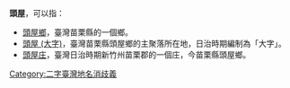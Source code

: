 {{noteTA　
|1 = zh-cn:庄; zh-hk:庄; zh-tw:庄;
}}
'''頭屋'''，可以指：
*[[頭屋鄉|頭屋鄉]]，臺灣苗栗縣的一個鄉。
*[[頭屋_(大字)|頭屋 (大字)]]，臺灣苗栗縣頭屋鄉的主聚落所在地，日治時期編制為「大字」。
*[[頭屋庄|頭屋庄]]，臺灣日治時期新竹州苗栗郡的一個庄，今苗栗縣頭屋鄉。
{{disambig}}
[[Category:二字臺灣地名消歧義|Category:二字臺灣地名消歧義]]